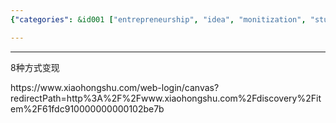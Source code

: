 ```yaml
---
{"categories": &id001 ["entrepreneurship", "idea", "monitization", "stub", "youtube"], "category": "YouTube Monetization", "date": "2022-05-31 06:34:54", "description": "This article offers eight methods to monetize YouTube content, providing a valuable resource for creators looking to generate income from their videos.", "tags": *id001, "title": "Youtube Monitization 油管变现"}

---
```


------

8种方式变现

https://www.xiaohongshu.com/web-login/canvas?redirectPath=http%3A%2F%2Fwww.xiaohongshu.com%2Fdiscovery%2Fitem%2F61fdc910000000000102be7b

